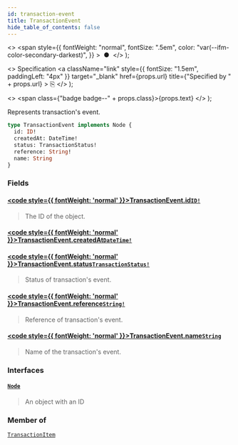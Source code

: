 ```yaml
---
id: transaction-event
title: TransactionEvent
hide_table_of_contents: false
---
```


  <>
    <span
      style={{
        fontWeight: "normal",
        fontSize: ".5em",
        color: "var(--ifm-color-secondary-darkest)",
      }}
    >
      &nbsp;●&nbsp;
    </span>
  </>
);

  <>
    Specification
    <a
      className="link"
      style={{ fontSize: "1.5em", paddingLeft: "4px" }}
      target="\_blank"
      href={props.url}
      title={"Specified by " + props.url}
    >
      ⎘
    </a>
  </>
);

  <>
    <span class={"badge badge--" + props.class}>{props.text}</span>
  </>
);

Represents transaction's event.

```graphql
type TransactionEvent implements Node {
  id: ID!
  createdAt: DateTime!
  status: TransactionStatus!
  reference: String!
  name: String
}
```

### Fields

#### [<code style={{ fontWeight: 'normal' }}>TransactionEvent.<b>id</b></code>](#)<Bullet />[`ID!`](../../../developer/api-reference/scalars/id) <Badge class="secondary" text="non-null"/> <Badge class="secondary" text="scalar"/>

> The ID of the object.

#### [<code style={{ fontWeight: 'normal' }}>TransactionEvent.<b>createdAt</b></code>](#)<Bullet />[`DateTime!`](../../../developer/api-reference/scalars/date-time) <Badge class="secondary" text="non-null"/> <Badge class="secondary" text="scalar"/>

>

#### [<code style={{ fontWeight: 'normal' }}>TransactionEvent.<b>status</b></code>](#)<Bullet />[`TransactionStatus!`](../../../developer/api-reference/enums/transaction-status) <Badge class="secondary" text="non-null"/> <Badge class="secondary" text="enum"/>

> Status of transaction's event.

#### [<code style={{ fontWeight: 'normal' }}>TransactionEvent.<b>reference</b></code>](#)<Bullet />[`String!`](../../../developer/api-reference/scalars/string) <Badge class="secondary" text="non-null"/> <Badge class="secondary" text="scalar"/>

> Reference of transaction's event.

#### [<code style={{ fontWeight: 'normal' }}>TransactionEvent.<b>name</b></code>](#)<Bullet />[`String`](../../../developer/api-reference/scalars/string) <Badge class="secondary" text="scalar"/>

> Name of the transaction's event.

### Interfaces

#### [`Node`](../../../developer/api-reference/interfaces/node) <Badge class="secondary" text="interface"/>

> An object with an ID

### Member of

[`TransactionItem`](../../../developer/api-reference/objects/transaction-item) <Badge class="secondary" text="object"/>

